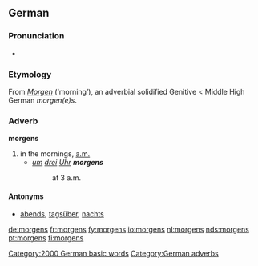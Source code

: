 ==German==

===Pronunciation===
* {{IPA|[ˈmɔrgns]|lang=de}}

===Etymology===
From ''[[Morgen]]'' (‘morning’), an adverbial solidified Genitive < Middle High German ''morgen(e)s''.

===Adverb===
'''morgens'''

# in the mornings, [[a.m.]]
#* ''[[um]] [[drei]] [[Uhr]] '''morgens'''''
#*: at 3 a.m.

====Antonyms====
* [[abends]], [[tagsüber]], [[nachts]]

[[Category:2000 German basic words]]
[[Category:German adverbs]]

[[de:morgens]]
[[fr:morgens]]
[[fy:morgens]]
[[io:morgens]]
[[nl:morgens]]
[[nds:morgens]]
[[pt:morgens]]
[[fi:morgens]]